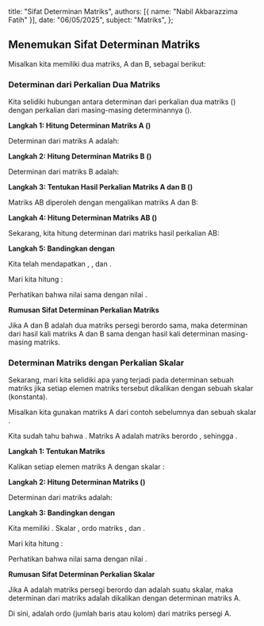   title: "Sifat Determinan Matriks",
  authors: [{ name: "Nabil Akbarazzima Fatih" }],
  date: "06/05/2025",
  subject: "Matriks",
};

## Menemukan Sifat Determinan Matriks

Misalkan kita memiliki dua matriks, A dan B, sebagai berikut:

<div className="flex flex-col gap-4">
  <BlockMath math="A = \begin{bmatrix} -5 & 2 \\ 1 & -3 \end{bmatrix}" />
  <BlockMath math="B = \begin{bmatrix} 9 & -4 \\ 1 & -1 \end{bmatrix}" />
</div>

### Determinan dari Perkalian Dua Matriks

Kita selidiki hubungan antara determinan dari perkalian dua matriks (<InlineMath math="|AB|" />) dengan perkalian dari masing-masing determinannya (<InlineMath math="|A||B|" />).

**Langkah 1: Hitung Determinan Matriks A (<InlineMath math="|A|" />)**

Determinan dari matriks A adalah:

<BlockMath math="|A| = (-5 \cdot -3) - (2 \cdot 1) = 15 - 2 = 13" />

**Langkah 2: Hitung Determinan Matriks B (<InlineMath math="|B|" />)**

Determinan dari matriks B adalah:

<BlockMath math="|B| = (9 \cdot -1) - (-4 \cdot 1) = -9 - (-4) = -9 + 4 = -5" />

**Langkah 3: Tentukan Hasil Perkalian Matriks A dan B (<InlineMath math="AB" />)**

Matriks AB diperoleh dengan mengalikan matriks A dan B:

<div className="flex flex-col gap-4">
  <BlockMath math="AB = \begin{bmatrix} -5 & 2 \\ 1 & -3 \end{bmatrix} \begin{bmatrix} 9 & -4 \\ 1 & -1 \end{bmatrix}" />
  <BlockMath math="AB = \begin{bmatrix} (-5)(9) + (2)(1) & (-5)(-4) + (2)(-1) \\ (1)(9) + (-3)(1) & (1)(-4) + (-3)(-1) \end{bmatrix}" />
  <BlockMath math="AB = \begin{bmatrix} -45 + 2 & 20 - 2 \\ 9 - 3 & -4 + 3 \end{bmatrix}" />
  <BlockMath math="AB = \begin{bmatrix} -43 & 18 \\ 6 & -1 \end{bmatrix}" />
</div>

**Langkah 4: Hitung Determinan Matriks AB (<InlineMath math="|AB|" />)**

Sekarang, kita hitung determinan dari matriks hasil perkalian AB:

<BlockMath math="|AB| = (-43 \cdot -1) - (18 \cdot 6) = 43 - 108 = -65" />

**Langkah 5: Bandingkan <InlineMath math="|AB|" /> dengan <InlineMath math="|A||B|" />**

Kita telah mendapatkan <InlineMath math="|A| = 13" />, <InlineMath math="|B| = -5" />, dan <InlineMath math="|AB| = -65" />.

Mari kita hitung <InlineMath math="|A||B|" />:

<BlockMath math="|A||B| = 13 \cdot (-5) = -65" />

Perhatikan bahwa nilai <InlineMath math="|AB|" /> sama dengan nilai <InlineMath math="|A||B|" />.

**Rumusan Sifat Determinan Perkalian Matriks**

Jika A dan B adalah dua matriks persegi berordo sama, maka determinan dari hasil kali matriks A dan B sama dengan hasil kali determinan masing-masing matriks.

<BlockMath math="|AB| = |A||B|" />

### Determinan Matriks dengan Perkalian Skalar

Sekarang, mari kita selidiki apa yang terjadi pada determinan sebuah matriks jika setiap elemen matriks tersebut dikalikan dengan sebuah skalar (konstanta).

Misalkan kita gunakan matriks A dari contoh sebelumnya dan sebuah skalar <InlineMath math="k=2" />.

<BlockMath math="A = \begin{bmatrix} -5 & 2 \\ 1 & -3 \end{bmatrix}" />

Kita sudah tahu bahwa <InlineMath math="|A| = 13" />. Matriks A adalah matriks berordo <InlineMath math="2 \times 2" />, sehingga <InlineMath math="n=2" />.

**Langkah 1: Tentukan Matriks <InlineMath math="kA" />**

Kalikan setiap elemen matriks A dengan skalar <InlineMath math="k=2" />:

<BlockMath math="kA = 2A = 2\begin{bmatrix} -5 & 2 \\ 1 & -3 \end{bmatrix} = \begin{bmatrix} 2(-5) & 2(2) \\ 2(1) & 2(-3) \end{bmatrix} = \begin{bmatrix} -10 & 4 \\ 2 & -6 \end{bmatrix}" />

**Langkah 2: Hitung Determinan Matriks <InlineMath math="kA" /> (<InlineMath math="|kA|" />)**

Determinan dari matriks <InlineMath math="kA" /> adalah:

<BlockMath math="|kA| = (-10 \cdot -6) - (4 \cdot 2) = 60 - 8 = 52" />

**Langkah 3: Bandingkan <InlineMath math="|kA|" /> dengan <InlineMath math="k^n|A|" />**

Kita memiliki <InlineMath math="|kA| = 52" />. Skalar <InlineMath math="k=2" />, ordo matriks <InlineMath math="n=2" />, dan <InlineMath math="|A|=13" />.

Mari kita hitung <InlineMath math="k^n|A|" />:

<BlockMath math="k^n|A| = 2^2 \cdot 13 = 4 \cdot 13 = 52" />

Perhatikan bahwa nilai <InlineMath math="|kA|" /> sama dengan nilai <InlineMath math="k^n|A|" />.

**Rumusan Sifat Determinan Perkalian Skalar**

Jika A adalah matriks persegi berordo <InlineMath math="n \times n" /> dan <InlineMath math="k" /> adalah suatu skalar, maka determinan dari matriks <InlineMath math="kA" /> adalah <InlineMath math="k^n" /> dikalikan dengan determinan matriks A.

<BlockMath math="|kA| = k^n |A|" />

Di sini, <InlineMath math="n" /> adalah ordo (jumlah baris atau kolom) dari matriks persegi A.
